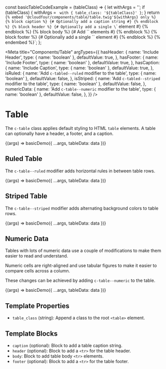 const basicTableCodeExample = (tableClass) => {
  let withArgs = '';
  if (tableClass) {
    withArgs = ` with { table_class: '${tableClass}' }`;
  }
  return `{% embed '@cloudfour/components/table/table.twig'${withArgs} only %}
  {% block caption %}
    {# Optionally add a caption string #}
  {% endblock %}
  {% block header %}
    {# Optionally add a single \`<tr>\` element #}
  {% endblock %}
  {% block body %}
    {# Add \`<tr>\` elements #}
  {% endblock %}
  {% block footer %}
    {# Optionally add a single \`<tr>\` element #}
  {% endblock %}
{% endembed %}`;
};

<Meta
  title="Components/Table"
  argTypes={{
    hasHeader: {
      name: 'Include Header',
      type: { name: 'boolean' },
      defaultValue: true,
    },
    hasFooter: {
      name: 'Include Footer',
      type: { name: 'boolean' },
      defaultValue: true,
    },
    hasCaption: {
      name: 'Include Caption',
      type: { name: 'boolean' },
      defaultValue: true,
    },
    isRuled: {
      name: 'Add `c-tabled--ruled` modifier to the table',
      type: { name: 'boolean' },
      defaultValue: false,
    },
    isStriped: {
      name: 'Add `c-tabled--striped` modifier to the table',
      type: { name: 'boolean' },
      defaultValue: false,
    },
    numericData: {
      name: 'Add `c-table--numeric` modifier to the table',
      type: { name: 'boolean' },
      defaultValue: false,
    },
  }}
/>

# Table

The `c-table` class applies default styling to HTML `table` elements.
A table can optionally have a header, a footer, and a caption.

<Canvas>
  <Story
    name="Basic"
    parameters={{ docs: { source: { code: basicTableCodeExample() } } }}
  >
    {(args) => basicDemo({ ...args, tableData: data })}
  </Story>
</Canvas>

## Ruled Table

The `c-table--ruled` modifier adds horizontal rules in between table rows.

<Canvas>
  <Story
    name="Ruled"
    args={{ isRuled: true }}
    parameters={{
      docs: { source: { code: basicTableCodeExample('c-table--ruled') } },
    }}
  >
    {(args) => basicDemo({ ...args, tableData: data })}
  </Story>
</Canvas>

## Striped Table

The `c-table--striped` modifier adds alternating background colors to table rows.

<Canvas>
  <Story
    name="Striped"
    args={{ isStriped: true }}
    parameters={{
      docs: { source: { code: basicTableCodeExample('c-table--striped') } },
    }}
  >
    {(args) => basicDemo({ ...args, tableData: data })}
  </Story>
</Canvas>

## Numeric Data

Tables with lots of numeric data use a couple of modifications to make them
easier to read and understand.

Numeric cells are right-aligned and use tabular figures to make it easier to
compare cells across a column.

These changes can be achieved by adding `c-table--numeric` to the table.

<Canvas>
  <Story
    name="Numeric Data"
    args={{ numericData: true }}
    parameters={{
      docs: { source: { code: basicTableCodeExample('c-table--numeric') } },
    }}
  >
    {(args) => basicDemo({ ...args, tableData: data })}
  </Story>
</Canvas>

## Template Properties

- `table_class` (string): Append a class to the root `<table>` element.

## Template Blocks

- `caption` (optional): Block to add a table caption string.
- `header` (optional): Block to add a `<tr>` for the table header.
- `body`: Block to add table body `<tr>` elements.
- `footer` (optional): Block to add a `<tr>` for the table footer.

